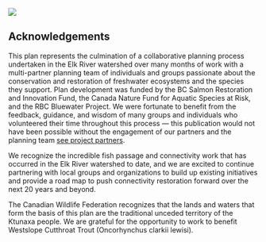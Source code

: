 ![](trout.png)

## Acknowledgements {-}

This plan represents the culmination of a collaborative planning process undertaken in the Elk River watershed over many months of work with a multi-partner planning team of individuals and groups passionate about the conservation and restoration of freshwater ecosystems and the species they support. Plan development was funded by the BC Salmon Restoration and Innovation Fund, the Canada Nature Fund for Aquatic Species at Risk, and the RBC Bluewater Project. We were fortunate to benefit from the feedback, guidance, and wisdom of many groups and individuals who volunteered their time throughout this process — this publication would not have been possible without the engagement of our partners and the planning team [see project partners](content\project-partners.qmd).

We recognize the incredible fish passage and connectivity work that has occurred in the Elk River watershed to date, and we are excited to continue partnering with local groups and organizations to build up existing initiatives and provide a road map to push connectivity restoration forward over the next 20 years and beyond.

The Canadian Wildlife Federation recognizes that the lands and waters that form the basis of this plan are the traditional unceded territory of the Ktunaxa people. We are grateful for the opportunity to work to benefit Westslope Cutthroat Trout (Oncorhynchus clarkii lewisi).
